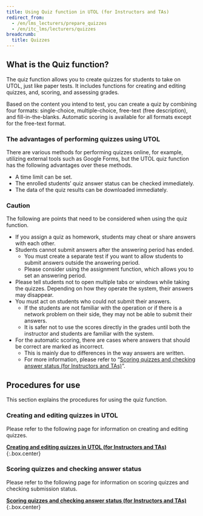 ```yaml
---
title: Using Quiz function in UTOL (for Instructors and TAs)
redirect_from:
  - /en/lms_lecturers/prepare_quizzes
  - /en/itc_lms/lecturers/quizzes
breadcrumb:
  title: Quizzes
---
```


## What is the Quiz function?

The quiz function allows you to create quizzes for students to take on UTOL, just like paper tests. It includes functions for creating and editing quizzes, and, scoring, and assessing grades.

Based on the content you intend to test, you can create a quiz by combining four formats: single-choice, multiple-choice, free-text (free description), and fill-in-the-blanks. Automatic scoring is available for all formats except for the free-text format.

### The advantages of performing quizzes using UTOL

There are various methods for performing quizzes online, for example, utilizing external tools such as Google Forms, but the UTOL quiz function has the following advantages over these methods.

-   A time limit can be set.
-   The enrolled students’ quiz answer status can be checked immediately.
-   The data of the quiz results can be downloaded immediately.

### Caution

The following are points that need to be considered when using the quiz function.

-   If you assign a quiz as homework, students may cheat or share answers with each other.
-   Students cannot submit answers after the answering period has ended.
    -   You must create a separate test if you want to allow students to submit answers outside the answering period.
    -   Please consider using the assignment function, which allows you to set an answering period.
-   Please tell students not to open multiple tabs or windows while taking the quizzes. Depending on how they operate the system, their answers may disappear.
-   You must act on students who could not submit their answers.
    -   If the students are not familiar with the operation or if there is a network problem on their side, they may not be able to submit their answers.
    -   It is safer not to use the scores directly in the grades until both the instructor and students are familiar with the system.
-   For the automatic scoring, there are cases where answers that should be correct are marked as incorrect.
    -   This is mainly due to differences in the way answers are written.
    -   For more information, please refer to “[Scoring quizzes and checking answer status (for Instructors and TAs)](grade_and_evaluate)”.

## Procedures for use

This section explains the procedures for using the quiz function.

### Creating and editing quizzes in UTOL

Please refer to the following page for information on creating and editing quizzes.

**[Creating and editing quizzes in UTOL (for Instructors and TAs)](create)**{:.box.center}

### Scoring quizzes and checking answer status

Please refer to the following page for information on scoring quizzes and checking submission status.

**[Scoring quizzes and checking answer status (for Instructors and TAs)](grade_and_evaluate)**{:.box.center}
